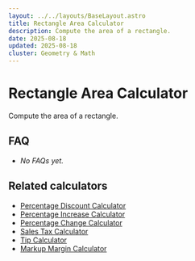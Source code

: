 ```yaml
---
layout: ../../layouts/BaseLayout.astro
title: Rectangle Area Calculator
description: Compute the area of a rectangle.
date: 2025-08-18
updated: 2025-08-18
cluster: Geometry & Math
---
```





# Rectangle Area Calculator

Compute the area of a rectangle.

<Calculator schema={schema} />

## FAQ

- _No FAQs yet._

## Related calculators
- [Percentage Discount Calculator](/calculators/percentage-discount-calculator/)
- [Percentage Increase Calculator](/calculators/percentage-increase-calculator/)
- [Percentage Change Calculator](/calculators/percentage-change-calculator/)
- [Sales Tax Calculator](/calculators/sales-tax-calculator/)
- [Tip Calculator](/calculators/tip-calculator/)
- [Markup Margin Calculator](/calculators/markup-margin-calculator/)
